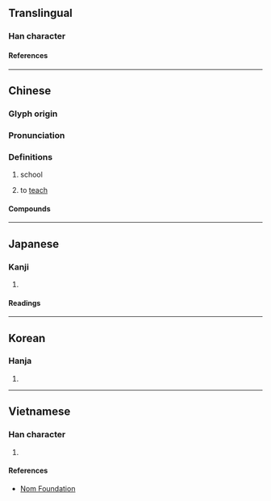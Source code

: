 {{also|痒}}
{{character info/new}}
==Translingual==

===Han character===
{{Han char|rn=53|rad=广|as=06|sn=9|four=00251|canj=ITQ|ids=⿸广羊}}


====References====
{{Han ref|kx=0345.110|dkj=09298|dj=0655.010|hdz=20883.090|uh=5EA0}}

----

==Chinese==
{{zh-forms}}

===Glyph origin===
{{Han etym}}

===Pronunciation===
{{zh-pron
|m=xiáng
|c=coeng4
|mc=y
|oc=y
|cat=n
}}

===Definitions===
{{zh-hanzi}}

# {{lb|zh|archaic}} school
# {{zh-obsolete}} to [[teach]]

====Compounds====
{{zh-der|上庠|入庠|庠序|庠生|膠庠|遊庠|邑庠|郡庠}}

----

==Japanese==

===Kanji===
{{ja-kanji|grade=|rs=广06}}

# {{defn|lang=ja|sort=广06}}

====Readings====
{{ja-readings
|goon=ぞう
|kanon=しょう
|kun=まなびや
}}

----

==Korean==

===Hanja===
{{ko-hanja|상}}

# {{defn|lang=ko|sort=广06}}

----

==Vietnamese==

===Han character===
{{vi-readings|rs=广06|reading=tường}}

# {{defn|lang=vi|sort=广06}}

====References====
* [http://nomfoundation.org/common/nom_details.php?codepoint=5ea0 Nom Foundation]
